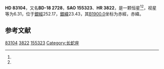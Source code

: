 {{Starbox begin
| name = HD 83104
}}
{{Starbox observe
| epoch = [[J2000.0|J2000.0]]
| constell = {{星座名待查}}<ref name=SIMBAD>{{cite web
 | url=http://simbad.u-strasbg.fr/simbad/sim-id?Ident=HR+3822
 | title =Pulsating variable Star
 | publisher=Centre de Données astronomiques de Strasbourg
 | work=SIMBAD
 | accessdate=2012-07-13}}</ref><ref name=DATA>{{cite web
 | url=http://vizier.u-strasbg.fr/viz-bin/VizieR-5?-out.add=.&-source=5050&-corr=PK=HR&-out.max=9999&HR=3822
 | title=VizieR Detailed Page
 | accessdate=2012-07-13
 | archive-date=2016-03-04
 | archive-url=https://web.archive.org/web/20160304205727/http://vizier.u-strasbg.fr/viz-bin/VizieR-5?-out.add=.&-source=5050&-corr=PK=HR&-out.max=9999&HR=3822
 | dead-url=no
 }}</ref>
| 星官 = 
| ra = {{RA|9|35|33.7}}<ref name=SIMBAD /><ref name=DATA />
| dec = {{DEC|-19|35|1}}<ref name=SIMBAD /><ref name=DATA />
| appmag_v = 6.31<ref name=SIMBAD /><ref name=DATA />
}}
{{Starbox character
| class = A2V<ref name=SIMBAD /><ref name=DATA />
| b-v = 0.06<ref name=SIMBAD /><ref name=DATA />
| u-b = 0.03<ref name=SIMBAD /><ref name=DATA />
| r-i = <ref name=SIMBAD /><ref name=DATA />
| variable = 
}}
{{Starbox astrometry
| radial_v = 0.03
| prop_mo_ra = 16
| parallax = 
| p_error = 
}}
{{Starbox catalog
| names =BD-18 2728，[[SAO星表|SAO]] 155323，[[HD星表|HD]] 83104，[[HR星表|HR]] 3822}}
{{Starbox reference |Simbad=HR+3822}}
{{Starbox end}}

'''HD 83104'''，又名'''BD-18 2728'''，'''SAO 155323'''、'''HR 3822'''，是一颗恒星<ref name=SIMBAD /><ref name=DATA />，视星等为6.31，位于[[銀道座標系|銀經]]252.17，[[銀道座標系|銀緯]]23.43，其[[B1900.0|B1900.0]]坐标为赤經{{RA|9|30|54.7}}，赤緯{{DEC|-19|23.43|9}}。

== 参考文献 ==
{{reflist}}

{{star-stub}}

[[Category:HD和HDE天體|83104]]
[[Category:HR天體|3822]]
[[Category:SAO天體|155323]]
[[Category:长蛇座|Category:长蛇座]]